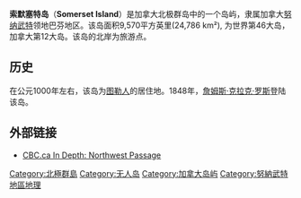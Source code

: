 {{unreferenced|time=2009-12-19T05:15:13+00:00}}
'''索默塞特岛'''（'''Somerset Island '''）是加拿大北极群岛中的一个岛屿，隶属加拿大[[努纳武特|努纳武特]]领地巴芬地区。该岛面积9,570平方英里(24,786 km²), 为世界第46大岛，加拿大第12大岛。该岛的北岸为旅游点。

== 历史 ==
在公元1000年左右，该岛为[[图勒人|图勒人]]的居住地。1848年，[[詹姆斯·克拉克·罗斯|詹姆斯·克拉克·罗斯]]登陆该岛。

== 外部链接 ==
* [http://www.cbc.ca/news/background/northwest-passage/communities.html CBC.ca In Depth: Northwest Passage] {{Wayback|url=http://www.cbc.ca/news/background/northwest-passage/communities.html |date=20061103043803 }}

{{Authority control}}
{{DEFAULTSORT:Somerset}}
[[Category:北極群島|Category:北極群島]]
[[Category:无人岛|Category:无人岛]]
[[Category:加拿大岛屿|Category:加拿大岛屿]]
[[Category:努納武特地區地理|Category:努納武特地區地理]]